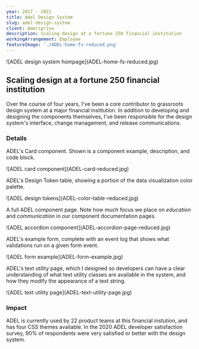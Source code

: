 ```yaml
---
year: 2017 - 2021
title: Adel Design System
slug: adel-design-system
client: Ameriprise
description: Scaling design at a fortune 250 financial institution
workingArrangement: Employee
featureImage: './ADEL-home-fs-reduced.png'
---
```


<div className='featured-image'>
  ![ADEL design system hompage](ADEL-home-fs-reduced.jpg)
</div>

## Scaling design at a fortune 250 financial institution

Over the course of four years, I've been a core contributor to grassroots design system at a major financial institution. In addition to developing and designing the components themselves, I've been responsible for the design system's interface, change management, and release communications.

### Details

ADEL's Card component. Shown is a component example, description, and code block.
<div>
  ![ADEL card component](ADEL-card-reduced.jpg)
</div>

ADEL's Design Token table, showing a portion of the data visualization color palette.
<div>
  ![ADEL design tokens](ADEL-color-table-reduced.jpg)
</div>

A full ADEL component page. Note how much focus we place on *education* and *communication* in our component documentation pages.
<div>
  ![ADEL accordion component](ADEL-accordion-page-reduced.jpg)
</div>

ADEL's example form, complete with an event log that shows what validations run on a given form event.
<div>
  ![ADEL form example](ADEL-form-example.jpg)
</div>

ADEL's text utility page, which I designed so developers can have a clear understanding of what text utility classes are available in the system, and how they modify the appearance of a text string.
<div>
  ![ADEL text utility page](ADEL-text-utility-page.jpg)
</div>


### Impact

ADEL is currently used by 22 product teams at this financial instution, and has four CSS themes available. In the 2020 ADEL developer satisfaction survey, 90% of respondents were very satisfied or better with the design system.
